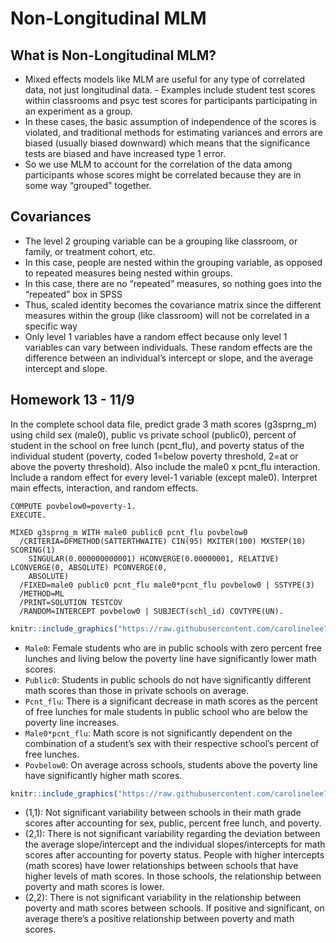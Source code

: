 # Non-Longitudinal MLM

## What is Non-Longitudinal MLM?

- Mixed effects models like MLM are useful for any type of correlated data, not just longitudinal data. - Examples include student test scores within classrooms and psyc test scores for participants participating in an experiment as a group. 
- In these cases, the basic assumption of independence of the scores is violated, and traditional methods for estimating variances and errors are biased (usually biased downward) which means that the significance tests are biased and have increased type 1 error.
- So we use MLM to account for the correlation of the data among participants whose scores might be correlated because they are in some way "grouped" together.

## Covariances 

- The level 2 grouping variable can be a grouping like classroom, or family, or treatment cohort, etc.
- In this case, people are nested within the grouping variable, as opposed to repeated measures being nested within groups.
- In this case, there are no "repeated" measures, so nothing goes into the "repeated" box in SPSS
- Thus, scaled identity becomes the covariance matrix since the different measures within the group (like classroom) will not be correlated in a specific way
- Only level 1 variables have a random effect because only level 1 variables can vary between individuals. These random effects are the difference between an individual’s intercept or slope, and the average intercept and slope.

## Homework 13 - 11/9 

In the complete school data file, predict grade 3 math scores (g3sprng_m) using child sex (male0), public vs private school (public0), percent of student in the school on free lunch (pcnt_flu), and poverty status of the individual student (poverty, coded 1=below poverty threshold, 2=at or above the poverty threshold). Also include the male0 x pcnt_flu interaction. Include a random effect for every level-1 variable (except male0). Interpret main effects, interaction, and random effects. 

```
COMPUTE povbelow0=poverty-1.
EXECUTE.

MIXED g3sprng_m WITH male0 public0 pcnt_flu povbelow0
  /CRITERIA=DFMETHOD(SATTERTHWAITE) CIN(95) MXITER(100) MXSTEP(10) SCORING(1) 
    SINGULAR(0.000000000001) HCONVERGE(0.00000001, RELATIVE) LCONVERGE(0, ABSOLUTE) PCONVERGE(0, 
    ABSOLUTE)
  /FIXED=male0 public0 pcnt_flu male0*pcnt_flu povbelow0 | SSTYPE(3)
  /METHOD=ML
  /PRINT=SOLUTION TESTCOV
  /RANDOM=INTERCEPT povbelow0 | SUBJECT(schl_id) COVTYPE(UN).
```

```r
knitr::include_graphics("https://raw.githubusercontent.com/carolinelee78/mlmbookdown/main/_figures/IMG93.png") 
```


- `Male0`: Female students who are in public schools with zero percent free lunches and living below the poverty line have significantly lower math scores. 
- `Public0`: Students in public schools do not have significantly different math scores than those in private schools on average.
- `Pcnt_flu`: There is a significant decrease in math scores as the percent of free lunches for male students in public school who are below the poverty line increases.  
- `Male0*pcnt_flu`: Math score is not significantly dependent on the combination of a student’s sex with their respective school’s percent of free lunches. 
- `Povbelow0`: On average across schools, students above the poverty line have significantly higher math scores. 


```r
knitr::include_graphics("https://raw.githubusercontent.com/carolinelee78/mlmbookdown/main/_figures/IMG94.png") 
```

- (1,1): Not significant variability between schools in their math grade scores after accounting for sex, public, percent free lunch, and poverty. 
- (2,1): There is not significant variability regarding the deviation between the average slope/intercept and the individual slopes/intercepts for math scores after accounting for poverty status.  People with higher intercepts (math scores) have lower relationships between schools that have higher levels of math scores. In those schools, the relationship between poverty and math scores is lower.
- (2,2): There is not significant variability in the relationship between poverty and math scores between schools. If positive and significant, on average there’s a positive relationship between poverty and math scores. 


 

